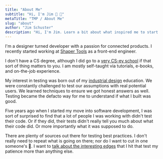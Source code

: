 ```yaml
---
title: "About Me"
subtitle: "Hi, I'm Jim 🐻 👋"
metaTitle: "TMP / About Me"
slug: "about"
author: "Jim Schuster"
description: "Hi, I'm Jim. Learn a bit about what inspired me to start a blog about automated testing of code."
---
```


I'm a designer turned developer with a passion for connected products. I recently started working at [Shaper Tools](https://shapertools.com) as a front-end engineer.

I don't have a CS degree, although I did go to a [very CS-ey school](https://id.gatech.edu/academics/mid) if that sort of thing matters to you. I am mostly self-taught via tutorials, e-books, and on-the-job experience.

My interest in testing was born out of my [industrial design](https://en.wikipedia.org/wiki/Industrial_design) education. We were constantly challenged to test our assumptions with real potential users. We learned techniques to ensure we got honest answers as well. Testing became the defacto way for me to understand if what I built was good.

Five years ago when I started my move into software development, I was sort of surprised to find that a lot of people I was working with didn't test their code. Or if they did, their tests didn't really tell you much about what their code did. Or more importantly what it was supposed to do.

There are plenty of sources out there for testing best practices. I don't really need to repeat what is going on there; nor do I want to cut in one someone's 🥓. I want to [talk about the interesting edges](/) that I hit that test my patience more than anything else.
